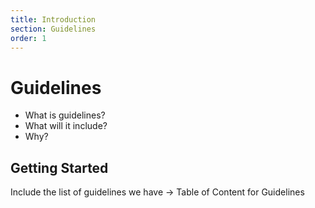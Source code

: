 ```yaml
---
title: Introduction
section: Guidelines
order: 1
---
```


# Guidelines

- What is guidelines?
- What will it include?
- Why?

## Getting Started

Include the list of guidelines we have -> Table of Content for Guidelines
